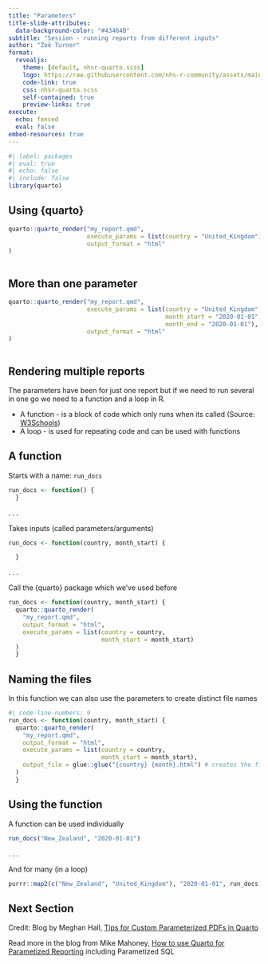 ```yaml
---
title: "Parameters"
title-slide-attributes: 
  data-background-color: "#43464B"
subtitle: "Session - running reports from different inputs"
author: "Zoë Turner"
format:
  revealjs:
    theme: [default, nhsr-quarto.scss]
    logo: https://raw.githubusercontent.com/nhs-r-community/assets/main/logo/nhsr-logo.svg
    code-link: true
    css: nhsr-quarto.scss
    self-contained: true
    preview-links: true
execute: 
  echo: fenced
  eval: false
embed-resources: true  
---
```


```r
#| label: packages
#| eval: true
#| echo: false
#| include: false
library(quarto)

```

## Using {quarto}

```r
quarto::quarto_render("my_report.qmd", 
                      execute_params = list(country = "United_Kingdom"),
                      output_format = "html"
)
 
```

## More than one parameter

```r
quarto::quarto_render("my_report.qmd", 
                      execute_params = list(country = "United_Kingdom",
                                            month_start = "2020-01-01",
                                            month_end = "2020-01-01"),
                      output_format = "html"
)
 
```

## Rendering multiple reports

The parameters have been for just one report but if we need to run several in one go we need to a function and a loop in R.

::: {.incremental}
- A function - is a block of code which only runs when its called (Source: [W3Schools](https://www.w3schools.com/r/r_functions.asp))
- A loop - is used for repeating code and can be used with functions
:::

## A function

Starts with a name: `run_docs`

```r
run_docs <- function() {
  }
```

. . .

Takes inputs (called parameters/arguments)

```r
run_docs <- function(country, month_start) {

  }

```

. . .

Call the {quarto} package which we've used before

```r
run_docs <- function(country, month_start) {
  quarto::quarto_render(
    "my_report.qmd",
    output_format = "html",
    execute_params = list(country = country, 
                          month_start = month_start)
  )
  }
```

## Naming the files

In this function we can also use the parameters to create distinct file names

```r
#| code-line-numbers: 9
run_docs <- function(country, month_start) {
  quarto::quarto_render(
    "my_report.qmd",
    output_format = "html",
    execute_params = list(country = country, 
                          month_start = month_start),
    output_file = glue::glue("{country} {month}.html") # creates the file name
  )
  }
```

## Using the function

A function can be used individually

```r
run_docs("New_Zealand", "2020-01-01")
```

. . .

And for many (in a loop)

```r
purrr::map2(c("New_Zealand", "United_Kingdom"), "2020-01-01", run_docs)
```

## Next Section {.smaller}

Credit: Blog by Meghan Hall, [Tips for Custom Parameterized PDFs in Quarto](https://meghan.rbind.io/blog/quarto-pdfs/#parameterized-reports-in-r-and-quarto)

Read more in the blog from Mike Mahoney, [How to use Quarto for Parametized Reporting](https://www.mm218.dev/posts/2022-08-04-how-to-use-quarto-for-parameterized-reporting/#parameterized-reports) including Parametized SQL

